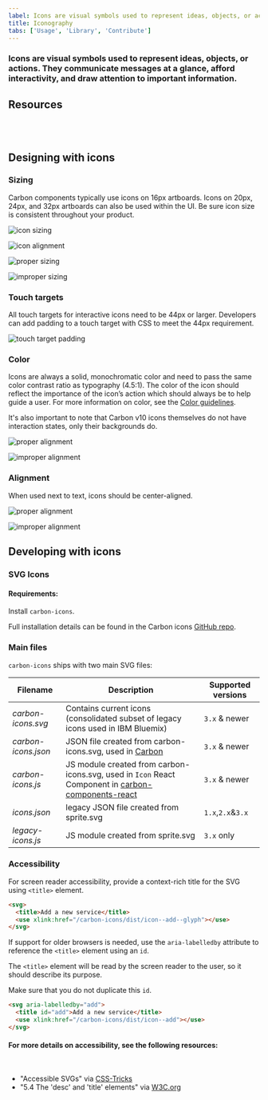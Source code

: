 ```yaml
---
label: Icons are visual symbols used to represent ideas, objects, or actions. They communicate messages at a glance, afford interactivity, and draw attention to important information.
title: Iconography
tabs: ['Usage', 'Library', 'Contribute']
---
```


### Icons are visual symbols used to represent ideas, objects, or actions. They communicate messages at a glance, afford interactivity, and draw attention to important information.

## Resources

<Row className="tile--group">
<Column offsetLg="4" colLg="4" colMd="4" noGutterSm>
  <ResourceCard
    title="Elements package: Icons"
    href="https://github.com/IBM/carbon-elements/tree/master/packages/icons"
    type="resource">

<MdxIcon name="github" />

  </ResourceCard>
</Column>
<Column colLg="4" colMd="4"  noGutterSm>
  <ResourceCard
    title="Elements package: Icons-React"
    href="https://github.com/IBM/carbon-elements/tree/master/packages/icons-react"
    type="resource">

<MdxIcon name="github" />

 </ResourceCard>
</Column>
<Column offsetLg="4" colLg="4" colMd="4"  noGutterSm>
  <ResourceCard
    title="Get all icons via the IBM Design Language Kit"
    href="sketch://add-library/cloud/75VZZ"
    type="resource">
      <MdxIcon name="sketch" />
 </ResourceCard> 
</Column>
</Row>

<br />
<br />

## Designing with icons

### Sizing

Carbon components typically use icons on 16px artboards. Icons on 20px, 24px, and 32px artboards can also be used within the UI. Be sure icon size is consistent throughout your product.

![icon sizing](images/iconography_usage_sizing-alt.svg)

![icon alignment](images/iconography-usage-sizing-2.svg)

<Row>
<Column offsetLg="4" colMd="4" colLg="4">
  <DoDontExample
    correct
    label="Do use the correct icon size with IBM Plex.">

![proper sizing](images/iconography-usage-sizing-3.svg)

  </DoDontExample>
</Column>
<Column colMd="4" colLg="4" >
  <DoDontExample label="Don’t alter the icon-text size ratio.">

![improper sizing](images/iconography-usage-sizing-4.svg)

  </DoDontExample>
</Column>
</Row>

### Touch targets

All touch targets for interactive icons need to be 44px or larger. Developers can add padding to a touch target with CSS to meet the 44px requirement.

![touch target padding](images/iconography-usage-padding-6.svg)

### Color

Icons are always a solid, monochromatic color and need to pass the same color contrast ratio as typography (4.5:1). The color of the icon should reflect the importance of the icon’s action which should always be to help guide a user. For more information on color, see the [Color guidelines](/guidelines/color).

It's also important to note that Carbon v10 icons themselves do not have interaction states, only their backgrounds do.

<Row>
<Column offsetLg="4" colMd="4" colLg="4">
  <DoDontExample
    correct
    label="Do match your icon color with your text color when pairing them.">

![proper alignment](images/iconography-color-01.png)

  </DoDontExample>
</Column>
<Column colMd="4" colLg="4" >
  <DoDontExample label="Don’t use different colors for text and icons.">

![improper alignment](images/iconography-color-02.png)

  </DoDontExample>
</Column>
</Row>

### Alignment

When used next to text, icons should be center-aligned.

<Row>
<Column offsetLg="4" colMd="4" colLg="4">
  <DoDontExample
    correct
    label="Do center-align icons when they’re next to text.">

![proper alignment](images/iconography-usage-sizing-5.svg)

  </DoDontExample>
</Column>
<Column colMd="4" colLg="4" >
  <DoDontExample label="Don’t baseline-align icons to the text.">

![improper alignment](images/iconography-usage-sizing-6.svg)

  </DoDontExample>
</Column>
</Row>

## Developing with icons

### SVG Icons

#### Requirements:

Install `carbon-icons`.

Full installation details can be found in the Carbon icons [GitHub repo](https://github.com/carbon-design-system/carbon-icons).

### Main files

`carbon-icons` ships with two main SVG files:

| Filename            | Description                                                                                             | Supported versions |
| ------------------- | ------------------------------------------------------------------------------------------------------- | ------------------ |
| _carbon-icons.svg_  | Contains current icons (consolidated subset of legacy icons used in IBM Bluemix)                        | `3.x` & newer      |
| _carbon-icons.json_ | JSON file created from carbon-icons.svg, used in [Carbon](/guidelines/iconography/library)              | `3.x` & newer      |
| _carbon-icons.js_   | JS module created from carbon-icons.svg, used in `Icon` React Component in [carbon-components-react](#) | `3.x` & newer      |
| _icons.json_        | legacy JSON file created from sprite.svg                                                                | `1.x`,`2.x`&`3.x`  |
| _legacy-icons.js_   | JS module created from sprite.svg                                                                       | `3.x` only         |

### Accessibility

For screen reader accessibility, provide a context-rich title for the SVG using `<title>` element.

```html
<svg>
  <title>Add a new service</title>
  <use xlink:href="/carbon-icons/dist/icon--add--glyph"></use>
</svg>
```

If support for older browsers is needed, use the `aria-labelledby` attribute to reference the `<title>` element using an `id`.

The `<title>` element will be read by the screen reader to the user, so it should describe its purpose.

Make sure that you do not duplicate this `id`.

```html
<svg aria-labelledby="add">
  <title id="add">Add a new service</title>
  <use xlink:href="/carbon-icons/dist/icon--add"></use>
</svg>
```

#### For more details on accessibility, see the following resources:

<br />

- "Accessible SVGs" via [CSS-Tricks](https://css-tricks.com/accessible-svgs/)
- "5.4 The 'desc' and 'title' elements" via [W3C.org](https://www.w3.org/TR/SVG11/struct.html#DescriptionAndTitleElements)
